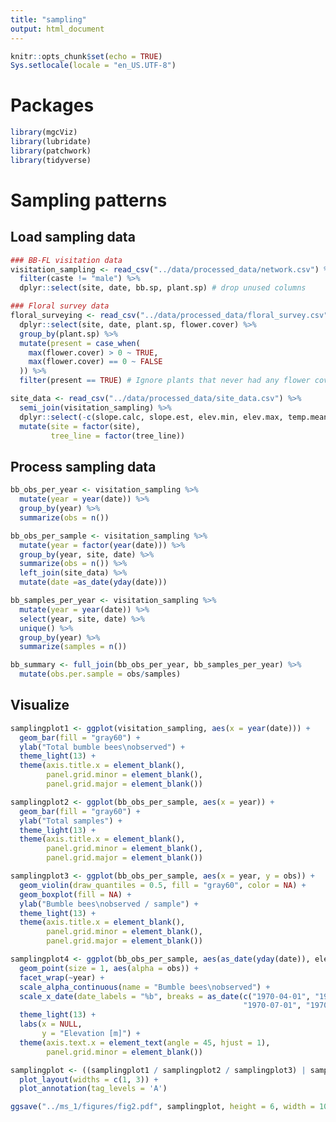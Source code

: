 ```yaml
---
title: "sampling"
output: html_document
---
```


```r
knitr::opts_chunk$set(echo = TRUE)
Sys.setlocale(locale = "en_US.UTF-8")
```

# Packages
```r
library(mgcViz)
library(lubridate)
library(patchwork)
library(tidyverse)
```

# Sampling patterns
## Load sampling data
```r
### BB-FL visitation data
visitation_sampling <- read_csv("../data/processed_data/network.csv") %>%
  filter(caste != "male") %>%
  dplyr::select(site, date, bb.sp, plant.sp) # drop unused columns

### Floral survey data
floral_surveying <- read_csv("../data/processed_data/floral_survey.csv") %>%
  dplyr::select(site, date, plant.sp, flower.cover) %>%
  group_by(plant.sp) %>%
  mutate(present = case_when(
    max(flower.cover) > 0 ~ TRUE,
    max(flower.cover) == 0 ~ FALSE
  )) %>%
  filter(present == TRUE) # Ignore plants that never had any flower cover

site_data <- read_csv("../data/processed_data/site_data.csv") %>%
  semi_join(visitation_sampling) %>%
  dplyr::select(-c(slope.calc, slope.est, elev.min, elev.max, temp.mean, elev.class, elev.class2)) %>% 
  mutate(site = factor(site),
         tree_line = factor(tree_line))
```

## Process sampling data
```r
bb_obs_per_year <- visitation_sampling %>%
  mutate(year = year(date)) %>%
  group_by(year) %>%
  summarize(obs = n())

bb_obs_per_sample <- visitation_sampling %>%
  mutate(year = factor(year(date))) %>%
  group_by(year, site, date) %>%
  summarize(obs = n()) %>%
  left_join(site_data) %>%
  mutate(date =as_date(yday(date)))

bb_samples_per_year <- visitation_sampling %>%
  mutate(year = year(date)) %>%
  select(year, site, date) %>%
  unique() %>%
  group_by(year) %>%
  summarize(samples = n())

bb_summary <- full_join(bb_obs_per_year, bb_samples_per_year) %>%
  mutate(obs.per.sample = obs/samples)
```

## Visualize
```r
samplingplot1 <- ggplot(visitation_sampling, aes(x = year(date))) +
  geom_bar(fill = "gray60") +
  ylab("Total bumble bees\nobserved") +
  theme_light(13) +
  theme(axis.title.x = element_blank(),
        panel.grid.minor = element_blank(),
        panel.grid.major = element_blank())

samplingplot2 <- ggplot(bb_obs_per_sample, aes(x = year)) +
  geom_bar(fill = "gray60") +
  ylab("Total samples") +
  theme_light(13) +
  theme(axis.title.x = element_blank(),
        panel.grid.minor = element_blank(),
        panel.grid.major = element_blank())

samplingplot3 <- ggplot(bb_obs_per_sample, aes(x = year, y = obs)) +
  geom_violin(draw_quantiles = 0.5, fill = "gray60", color = NA) +
  geom_boxplot(fill = NA) +
  ylab("Bumble bees\nobserved / sample") +
  theme_light(13) +
  theme(axis.title.x = element_blank(),
        panel.grid.minor = element_blank(),
        panel.grid.major = element_blank())

samplingplot4 <- ggplot(bb_obs_per_sample, aes(as_date(yday(date)), elev.mean)) +
  geom_point(size = 1, aes(alpha = obs)) +
  facet_wrap(~year) +
  scale_alpha_continuous(name = "Bumble bees\nobserved") +
  scale_x_date(date_labels = "%b", breaks = as_date(c("1970-04-01", "1970-05-01", "1970-06-01",
                                                    "1970-07-01", "1970-08-01", "1970-09-01"))) +
  theme_light(13) +
  labs(x = NULL,
       y = "Elevation [m]") +
  theme(axis.text.x = element_text(angle = 45, hjust = 1),
        panel.grid.minor = element_blank())

samplingplot <- ((samplingplot1 / samplingplot2 / samplingplot3) | samplingplot4) +
  plot_layout(widths = c(1, 3)) +
  plot_annotation(tag_levels = 'A')

ggsave("../ms_1/figures/fig2.pdf", samplingplot, height = 6, width = 10.5)
```